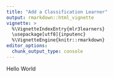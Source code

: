 ```yaml
---
title: "Add a Classification Learner"
output: rmarkdown::html_vignette
vignette: >
  %\VignetteIndexEntry{mlr3learners}
  \usepackage[utf8]{inputenc}
  %\VignetteEngine{knitr::rmarkdown}
editor_options: 
  chunk_output_type: console
---
```

Hello World
